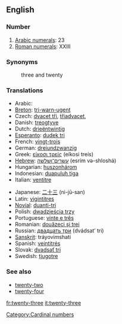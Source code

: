 ==English==

=== Number ===
#[[w:Arabic numerals|Arabic numerals]]: 23
#[[w:Roman numerals|Roman numerals]]: XXIII

=== Synonyms ===
:three and twenty

=== Translations ===
{{top}}
*Arabic: {{ARchar|[[ثلاثة وعشرين]]}} {{Unicode|(θalá:θa w-ʕišrí:n)}}
*[[Breton]]: [[tri-warn-ugent]]
*Czech: [[dvacet tři]], [[třiadvacet]],  
*Danish: [[treogtyve]]
*Dutch: [[drieëntwintig]]
*[[Esperanto]]: [[dudek tri]]
*French: [[vingt-trois]] {{m}}
*German: [[dreiundzwanzig]]
*Greek: [[είκοσι τρείς]] (eíkosi treís)
*[[Hebrew]]: [[עשרים־ושלשה]] (esrím və-shloshá)
*Hungarian: [[huszonhárom]]
*Indonesian: [[duapuluh tiga]]
*Italian: [[ventitre]]
{{mid}}
*Japanese: [[二十三]] (ni-jū-san)
*Latin: [[vigintitres]]
*[[Novial]]: [[duanti-tri]]
*Polish: [[dwadzieścia trzy]]
*Portuguese: [[vinte e três]] {{m}}
*Romanian: [[douăzeci şi trei]]
*Russian: [[двадцать три]] (dvádsat’ tri) 
*[[Sanskrit]]: tráyovi''m''shati
*Spanish: [[veintitrés]]
*Slovak: [[dvadsať tri]] 
*Swedish: [[tjugotre]]
{{bottom}}

=== See also ===
*[[twenty-two]]
*[[twenty-four]]

[[Category:Cardinal numbers]]

[[fr:twenty-three]]
[[it:twenty-three]]